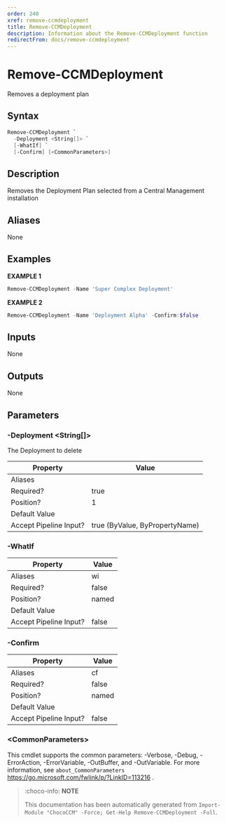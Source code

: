 ```yaml
---
order: 240
xref: remove-ccmdeployment
title: Remove-CCMDeployment
description: Information about the Remove-CCMDeployment function
redirectFrom: docs/remove-ccmdeployment
---
```


# Remove-CCMDeployment

<!-- This documentation is automatically generated from /Remove-CCMDeployment.ps1 using GenerateDocs.ps1. Contributions are welcome at the original location(s). -->

Removes a deployment plan

## Syntax

~~~powershell
Remove-CCMDeployment `
  -Deployment <String[]> `
  [-WhatIf] `
  [-Confirm] [<CommonParameters>]
~~~

## Description

Removes the Deployment Plan selected from a Central Management installation


## Aliases

None

## Examples

 **EXAMPLE 1**

~~~powershell
Remove-CCMDeployment -Name 'Super Complex Deployment'

~~~

**EXAMPLE 2**

~~~powershell
Remove-CCMDeployment -Name 'Deployment Alpha' -Confirm:$false

~~~

## Inputs

None

## Outputs

None

## Parameters

###  -Deployment &lt;String[]&gt;
The Deployment to  delete

Property               | Value
---------------------- | ------------------------------
Aliases                |
Required?              | true
Position?              | 1
Default Value          |
Accept Pipeline Input? | true (ByValue, ByPropertyName)

###  -WhatIf
Property               | Value
---------------------- | -----
Aliases                | wi
Required?              | false
Position?              | named
Default Value          |
Accept Pipeline Input? | false

###  -Confirm
Property               | Value
---------------------- | -----
Aliases                | cf
Required?              | false
Position?              | named
Default Value          |
Accept Pipeline Input? | false

### &lt;CommonParameters&gt;

This cmdlet supports the common parameters: -Verbose, -Debug, -ErrorAction, -ErrorVariable, -OutBuffer, and -OutVariable. For more information, see `about_CommonParameters` https://go.microsoft.com/fwlink/p/?LinkID=113216 .



<Xref title="Function Reference" value="chococcm-functions" />

> :choco-info: **NOTE**
>
> This documentation has been automatically generated from `Import-Module "ChocoCCM" -Force; Get-Help Remove-CCMDeployment -Full`.
